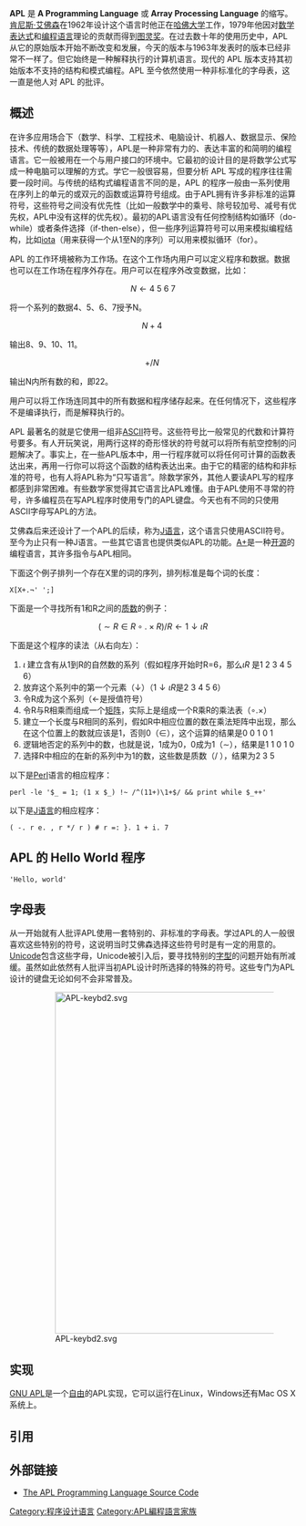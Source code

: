 {{infobox programming language
| name = APL
| logo = File:APL (programming language) logo.svg
| logo_size = 140px
| paradigm = [[阵列编程|阵列]]、[[函数式编程|函数式]]、[[结构化编程|结构化]]、[[模块化编程|模块化]]
| year = {{Start date and age|1966|11|27}}<ref name="Birthdate">{{cite web|url=http://www.jsoftware.com/papers/APLQA.htm#APL_birthday|title=APL Quotations and Anecdotes|website=jsoftware.com|publisher=[[J_(programming_language)|jsoftware]]|access-date=April 14, 2018|archive-date=2020-05-09|archive-url=https://web.archive.org/web/20200509235705/https://www.jsoftware.com/papers/APLQA.htm#APL_birthday|dead-url=no}}</ref>
| designer = [[Kenneth_E._Iverson|Kenneth E. Iverson]]
| developer = {{en-link|Lawrence M. Breed|Lawrence M. Breed|Larry Breed}}、{{en-link|Richard H. Lathwell|Richard H. Lathwell|Dick Lathwell}}、{{en-link|罗杰·摩尔 (计算机科学家)|Roger Moore (computer scientist)|Roger Moore}}等人
| latest release version = ISO/IEC 13751:2001
| latest release date = {{Start date and age|2001|02|01}}
| typing = [[类型系统|动态类型]]
| platform = [[跨平台|跨平台]]
| license = [[专有软件|专有]]、[[开源软件|开源]]
| implementations = {{startflatlist}}
*APL\360
*APL\1130
*APL*Plus
*Sharp APL
*APL2
*Dyalog APL
*NARS2000
*{{en-link|APLX}}
*GNU APL
{{endflatlist}}
| influenced by = [[数学符号|数学表示法]]
| influenced = 
{{startflatlist}}
* [[A+|A和A+]]
* [[FP_(编程语言)|FP]]
* [[J语言|J]]
* [[K_(编程语言)|K]]
* {{en-link|LYaPAS}}
* [[MATLAB|MATLAB]]
* {{en-link|Nial}}
* {{en-link|多态编程语言|Polymorphic Programming Language|PPL}}
* [[S语言|S]]
* {{en-link|Speakeasy (计算环境)|Speakeasy (computational environment)|Speakeasy}}
* [[Wolfram语言|Wolfram语言]]
{{endflatlist}}
}}
{{APLcode}}
'''APL''' 是 '''A Programming Language''' 或 '''Array Processing Language''' 的缩写。[[肯尼斯·艾佛森|肯尼斯·艾佛森]]在1962年设计这个语言时他正在[[哈佛大学|哈佛大学]]工作，1979年他因对[[数学表达式|数学表达式]]和[[编程语言|编程语言]]理论的贡献而得到[[图灵奖|图灵奖]]。在过去数十年的使用历史中，APL 从它的原始版本开始不断改变和发展，今天的版本与1963年发表时的版本已经非常不一样了。但它始终是一种解释执行的计算机语言。现代的 APL 版本支持其初始版本不支持的结构和模式编程。APL 至今依然使用一种非标准化的字母表，这一直是他人对 APL 的批评。

== 概述 ==
在许多应用场合下（数学、科学、工程技术、电脑设计、机器人、数据显示、保险技术、传统的数据处理等等），APL是一种非常有力的、表达丰富的和简明的编程语言。它一般被用在一个与用户接口的环境中。它最初的设计目的是将数学公式写成一种电脑可以理解的方式。学它一般很容易，但要分析 APL 写成的程序往往需要一段时间。与传统的结构式编程语言不同的是，APL 的程序一般由一系列使用在序列上的单元的或双元的函数或运算符号组成。由于APL拥有许多非标准的运算符号，这些符号之间没有优先性（比如一般数学中的乘号、除号较加号、减号有优先权，APL中没有这样的优先权）。最初的APL语言没有任何控制结构如循环（do-while）或者条件选择（if-then-else），但一些序列运算符号可以用来模拟编程结构，比如[[Iota函数|iota]]（用来获得一个从1至N的序列）可以用来模拟循环（for）。

APL 的工作环境被称为工作场。在这个工作场内用户可以定义程序和数据。数据也可以在工作场在程序外存在。用户可以在程序外改变数据，比如：

:<math>N \leftarrow  4\ 5\ 6\ 7</math>

将一个系列的数据4、5、6、7授予N。

:<math>N+4\,\!</math> 

输出8、9、10、11。

:<math>+/N\,\!</math>

输出N内所有数的和，即22。

用户可以将工作场连同其中的所有数据和程序储存起来。在任何情况下，这些程序不是编译执行，而是解释执行的。

APL 最著名的就是它使用一组非[[ASCII|ASCII]]符号。这些符号比一般常见的代数和计算符号要多。有人开玩笑说，用两行这样的奇形怪状的符号就可以将所有航空控制的问题解决了。事实上，在一些APL版本中，用一行程序就可以将任何可计算的函数表达出来，再用一行你可以将这个函数的结构表达出来。由于它的精密的结构和非标准的符号，也有人将APL称为“只写语言”。除数学家外，其他人要读APL写的程序都感到非常困难。有些数学家觉得其它语言比APL难懂。由于APL使用不寻常的符号，许多编程员在写APL程序时使用专门的APL键盘。今天也有不同的只使用ASCII字母写APL的方法。

艾佛森后来还设计了一个APL的后续，称为[[J语言|J语言]]，这个语言只使用ASCII符号。至今为止只有一种J语言。一些其它语言也提供类似APL的功能。[[A+|A+]]是一种[[开源|开源]]的编程语言，其许多指令与APL相同。

下面这个例子排列一个存在X里的词的序列，排列标准是每个词的长度：

 X[X+.¬' ';]

下面是一个寻找所有1和R之间的[[质数|质数]]的例子：

:<math>\left(\sim R \in R \circ . \times R\right)/R \leftarrow 1 \downarrow \iota R</math>

下面是这个程序的读法（从右向左）：

# <math>\iota\,\!</math>建立含有从1到R的自然数的系列（假如程序开始时R=6，那么<math>\iota R\,\!</math>是1 2 3 4 5 6）
# 放弃这个系列中的第一个元素（<math>\downarrow</math>）（<math>1 \downarrow \iota R</math>是2 3 4 5 6）
# 令R成为这个系列（<math>\leftarrow</math>是授值符号）
# 令R与R相乘而组成一个[[矩阵|矩阵]]，实际上是组成一个R乘R的乘法表（<math>\circ . \times</math>）
# 建立一个长度与R相同的系列，假如R中相应位置的数在乘法矩阵中出现，那么在这个位置上的数就应该是1，否则0（<math>\in</math>），这个运算的结果是0 0 1 0 1
# 逻辑地否定的系列中的数，也就是说，1成为0，0成为1（<math>\sim</math>），结果是1 1 0 1 0
# 选择R中相应的在新的系列中为1的数，这些数是质数（<math>/\,\!</math>），结果为2 3 5

以下是[[Perl|Perl]]语言的相应程序：

 perl -le '$_ = 1; (1 x $_) !~ /^(11+)\1+$/ && print while $_++'

以下是[[J语言|J语言]]的相应程序：
 ( -. r e. , r */ r ) # r =: }. 1 + i. 7

== APL 的 Hello World 程序 ==
<syntaxhighlight lang="apl">
'Hello, world'
</syntaxhighlight>

== 字母表 ==

从一开始就有人批评APL使用一套特别的、非标准的字母表。学过APL的人一般很喜欢这些特别的符号，这说明当时艾佛森选择这些符号时是有一定的用意的。[[Unicode|Unicode]]包含这些字母，Unicode被引入后，要寻找特别的[[字型|字型]]的问题开始有所减缓。虽然如此依然有人批评当初APL设计时所选择的特殊的符号。这些专门为APL设计的键盘无论如何不会非常普及。
:[[File:APL-keybd2.svg|600px]]

== 实现 ==
[http://www.gnu.org/software/apl GNU APL]{{Wayback|url=http://www.gnu.org/software/apl |date=20131112225727 }}是一个[[自由软件|自由]]的APL实现，它可以运行在Linux，Windows还有Mac OS X系统上。

==引用==
{{reflist}}

== 外部链接 ==
* [http://www.computerhistory.org/atchm/the-apl-programming-language-source-code/ The APL Programming Language Source Code]{{Wayback|url=http://www.computerhistory.org/atchm/the-apl-programming-language-source-code/ |date=20170906205616 }}

{{APL编程语言}}
{{程序设计语言|APL}}

[[Category:程序设计语言|Category:程序设计语言]]
[[Category:APL編程語言家族|Category:APL編程語言家族]]